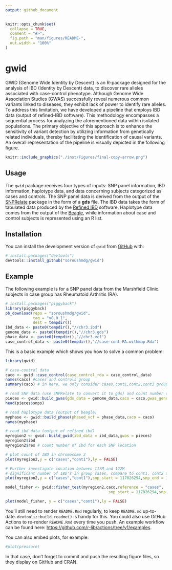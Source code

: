 ```yaml
---
output: github_document
---
```


<!-- README.md is generated from README.Rmd. Please edit that file -->

```r
knitr::opts_chunk$set(
  collapse = TRUE,
  comment = "#>",
  fig.path = "man/figures/README-",
  out.width = "100%"
)
```

# gwid

<!-- badges: start -->
<!-- badges: end -->

GWID (Genome Wide Identity by Descent) is an R-package designed for the analysis of IBD (Identity by Descent) data, to discover rare alleles associated with case-control phenotype. Although Genome Wide Association Studies (GWAS) successfully reveal numerous common variants linked to diseases, they exhibit lack of power to identify rare alleles. To address this limitation, we have developed a pipeline that employs IBD data (output of refined-IBD software). This methodology encompasses a sequential process for analyzing the aforementioned data within isolated populations. The primary objective of this approach is to enhance the sensitivity of variant detection by utilizing information from genetically related individuals, thereby facilitating the identification of causal variants. An overall representation of the pipeline is visually depicted in the following figure.



```r
knitr::include_graphics("./inst/Figures/final-copy-arrow.png")
``` 

## Usage
The `gwid` package receives four types of inputs: SNP panel information, IBD information, haplotype data, and data concerning subjects categorized as cases and controls. The SNP panel data is derived from the output of the [SNPRelate](https://www.bioconductor.org/packages/release/bioc/html/SNPRelate.html) package in the form of a **gds** file. The IBD data takes the form of tabulated data produced by the [Refined IBD](https://faculty.washington.edu/browning/refined-ibd.html) software. Haplotype data comes from the output of the [Beagle](http://faculty.washington.edu/browning/beagle/beagle.html), while information about case and control subjects is represented using an R list.

## Installation

You can install the development version of `gwid` from [GitHub](https://github.com/) with:

``` r
# install.packages("devtools")
devtools::install_github("soroushmdg/gwid")
```

## Example

The following example is for a SNP panel data from the Marshfield Clinic. subjects in case group has Rheumatoid Arthritis (RA).
```r
# install.packages("piggyback")
library(piggyback)
pb_download(repo = "soroushmdg/gwid",
            tag = "v0.0.1",
            dest = tempdir())
ibd_data <- paste0(tempdir(),"//chr3.ibd")
genome_data <- paste0(tempdir(),"//chr3.gds")
phase_data <- paste0(tempdir(),"//chr3.vcf")
case_control_data <- paste0(tempdir(),"//case-cont-RA.withmap.Rda")
```

This is a basic example which shows you how to solve a common problem:

```r
library(gwid)

# case-control data
caco <- gwid::case_control(case_control_rda = case_control_data)
names(caco) #cases and controls group
summary(caco) # in here, we only consider cases,cont1,cont2,cont3 groups in the study

# read SNP data (use SNPRelate to convert it to gds) and count number of minor alleles  
pieces <- gwid::build_gwas(gds_data = genome_data,caco = caco,gwas_generator = TRUE)
head(pieces$snps)

# read haplotype data (output of beagle)
myphase <- gwid::build_phase(phased_vcf = phase_data,caco = caco)
names(myphase)

# read ibd data (output of refined ibd)
myregion2 <- gwid::build_gwid(ibd_data = ibd_data,gwas = pieces)
myregion2$ibd
myregion2$res # count number of ibd for each SNP location 

# plot count of IBD in chromosome 3
plot(myregion2,y = c("cases","cont1"),ly = FALSE) 

# Further investigate location between 117M and 122M
# significant number of IBD's in group cases, compare to cont1, cont2 and cont3.
plot(myregion2,y = c("cases","cont1"),snp_start = 117026294,snp_end = 122613594,ly = FALSE) 

```

```r
model_fisher <- gwid::fisher_test(myregion2,caco,reference = "cases",
                                             snp_start = 117026294,snp_end = 122613594)

plot(model_fisher, y = c("cases","cont1"),ly = FALSE)
```






You'll still need to render `README.Rmd` regularly, to keep `README.md` up-to-date. `devtools::build_readme()` is handy for this. You could also use GitHub Actions to re-render `README.Rmd` every time you push. An example workflow can be found here: <https://github.com/r-lib/actions/tree/v1/examples>.

You can also embed plots, for example:

```r
#plot(pressure)
```

In that case, don't forget to commit and push the resulting figure files, so they display on GitHub and CRAN.
